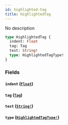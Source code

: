 ```yaml
---
id: highlighted-tag
title: HighlightedTag
---
```


No description

```graphql
type HighlightedTag {
  indent: Float
  tag: Tag
  text: String!
  type: HighlightedTagType!
}
```

### Fields

#### `indent` ([`Float`](/docs/graphql/scalars/float))

#### `tag` ([`Tag`](/docs/graphql/objects/tag))

#### `text` ([`String!`](/docs/graphql/scalars/string))

#### `type` ([`HighlightedTagType!`](/docs/graphql/enums/highlighted-tag-type))
